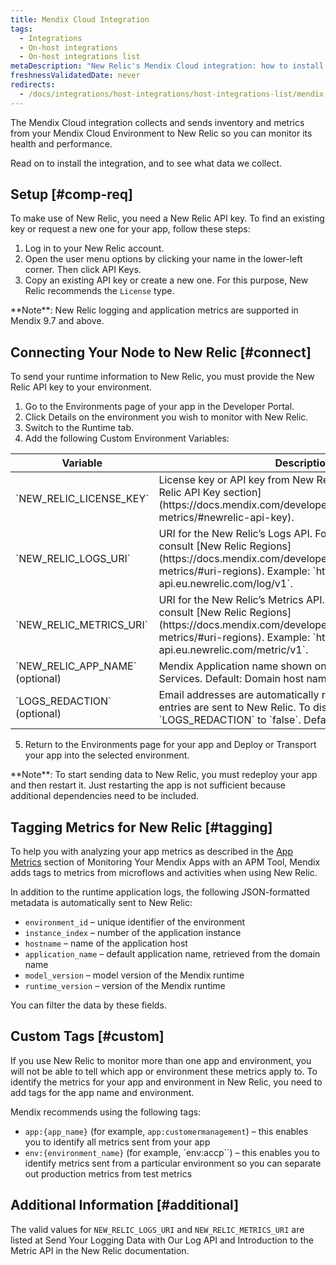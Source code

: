 ```yaml
---
title: Mendix Cloud Integration
tags:
  - Integrations
  - On-host integrations
  - On-host integrations list
metaDescription: "New Relic's Mendix Cloud integration: how to install it and configure it, and what data it reports."
freshnessValidatedDate: never
redirects:
  - /docs/integrations/host-integrations/host-integrations-list/mendix-cloud-integration
---
```


The Mendix Cloud integration collects and sends inventory and metrics from your Mendix Cloud Environment to New Relic so you can monitor its health and performance.

Read on to install the integration, and to see what data we collect.

## Setup [#comp-req]

To make use of New Relic, you need a New Relic API key. To find an existing key or request a new one for your app, follow these steps:

1. Log in to your New Relic account.
2. Open the user menu options by clicking your name in the lower-left corner. Then click API Keys.
3. Copy an existing API key or create a new one. For this purpose, New Relic recommends the `License` type.


<Callout variant="important">
  **Note**: New Relic logging and application metrics are supported in Mendix 9.7 and above.
</Callout>


## Connecting Your Node to New Relic [#connect]

To send your runtime information to New Relic, you must provide the New Relic API key to your environment.

1. Go to the Environments page of your app in the Developer Portal.
2. Click Details on the environment you wish to monitor with New Relic.
3. Switch to the Runtime tab.
4. Add the following Custom Environment Variables:
<table>
  <thead>
  <tr>
    <th>
      Variable
    </th>
    <th>
      Description
    </th>
  </tr>
  </thead>
  <tbody>
  <tr>
    <td>
      `NEW_RELIC_LICENSE_KEY`
    </td>
    <td>
      License key or API key from New Relic. Obtained in the [New Relic API Key section](https://docs.mendix.com/developerportal/operate/newrelic-metrics/#newrelic-api-key).
    </td>
  </tr>
  <tr>
    <td>
      `NEW_RELIC_LOGS_URI`
    </td>
    <td>
      URI for the New Relic’s Logs API. For more information, consult [New Relic Regions](https://docs.mendix.com/developerportal/operate/newrelic-metrics/#uri-regions).
      Example: `https://log-api.eu.newrelic.com/log/v1`.
    </td>
  </tr>
  <tr>
    <td>
      `NEW_RELIC_METRICS_URI`
    </td>
    <td>
      URI for the New Relic’s Metrics API. For more information, consult [New Relic Regions](https://docs.mendix.com/developerportal/operate/newrelic-metrics/#uri-regions).
      Example: `https://metric-api.eu.newrelic.com/metric/v1`.
    </td>
  </tr>
  <tr>
    <td>
      `NEW_RELIC_APP_NAME`
      (optional)
    </td>
    <td>
      Mendix Application name shown on New Relic’s APM & Services. Default: Domain host name.
    </td>
  </tr>
  <tr>
    <td>
      `LOGS_REDACTION`
      (optional)
    </td>
    <td>
      Email addresses are automatically redacted before log entries are sent to New Relic. To disable this redaction, set `LOGS_REDACTION` to `false`. Default: `true`.
    </td>
  </tr>
  </tbody>
</table>

5. Return to the Environments page for your app and Deploy or Transport your app into the selected environment.

<Callout variant="important">
  **Note**: To start sending data to New Relic, you must redeploy your app and then restart it. Just restarting the app is not sufficient because additional dependencies need to be included.
</Callout>

## Tagging Metrics for New Relic [#tagging]

To help you with analyzing your app metrics as described in the [App Metrics](https://docs.mendix.com/developerportal/operate/monitoring-with-apm/#app-metrics) section of Monitoring Your Mendix Apps with an APM Tool, Mendix adds tags to metrics from microflows and activities when using New Relic.

In addition to the runtime application logs, the following JSON-formatted metadata is automatically sent to New Relic:

* `environment_id` – unique identifier of the environment
* `instance_index` – number of the application instance
* `hostname` – name of the application host
* `application_name` – default application name, retrieved from the domain name
* `model_version` – model version of the Mendix runtime
* `runtime_version` – version of the Mendix runtime

You can filter the data by these fields.

## Custom Tags [#custom]

If you use New Relic to monitor more than one app and environment, you will not be able to tell which app or environment these metrics apply to. To identify the metrics for your app and environment in New Relic, you need to add tags for the app name and environment.

Mendix recommends using the following tags:

* `app:{app_name}` (for example, `app:customermanagement`) – this enables you to identify all metrics sent from your app
* `env:{environment_name}` (for example, `env:accp``) – this enables you to identify metrics sent from a particular environment so you can separate out production metrics from test metrics


## Additional Information [#additional]

The valid values for `NEW_RELIC_LOGS_URI` and `NEW_RELIC_METRICS_URI` are listed at Send Your Logging Data with Our Log API and Introduction to the Metric API in the New Relic documentation.




